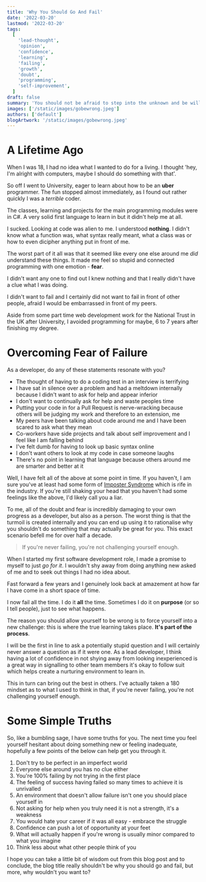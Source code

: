 ```yaml
---
title: 'Why You Should Go And Fail'
date: '2022-03-20'
lastmod: '2022-03-20'
tags:
  [
    'lead-thought',
    'opinion',
    'confidence',
    'learning',
    'failing',
    'growth',
    'doubt',
    'programming',
    'self-improvement',
  ]
draft: false
summary: 'You should not be afraid to step into the unknown and be willing to fail, learn and fail some more.'
images: ['/static/images/gobewrong.jpeg']
authors: ['default']
blogArtwork: '/static/images/gobewrong.jpeg'
---
```


# A Lifetime Ago

When I was 18, I had no idea what I wanted to do for a living. I thought 'hey, I'm alright with computers,
maybe I should do something with that'.

So off I went to University, eager to learn about how to be an **uber** programmer. The fun stopped almost immediately,
as I found out rather quickly I was a _terrible_ coder.

The classes, learning and projects for the main programming modules were in C#. A very solid first language
to learn in but it didn't help me at all.

I sucked. Looking at code was alien to me. I understood **nothing**. I didn't know what a function was,
what syntax really meant, what a class was or how to even dicipher anything put in front of me.

The worst part of it all was that it seemed like every one else around me _did_ understand
these things. It made me feel so stupid and connected programming with one emotion - **fear**.

I didn't want any one to find out I knew nothing and that I really didn't have a clue what I was doing.

I didn't want to fail and I certainly did not want to fail in front of
other people, afraid I would be embarrassed in front of my peers.

Aside from some part time web development work for the National Trust in the UK after University, I avoided
programming for maybe, 6 to 7 years after finishing my degree.

# Overcoming Fear of Failure

As a developer, do any of these statements resonate with you?

- The thought of having to do a coding test in an interview is terrifying
- I have sat in silence over a problem and had a meltdown internally because I didn't want to ask for help
  and appear inferior
- I don't want to continually ask for help and waste peoples time
- Putting your code in for a Pull Request is nerve-wracking because others will be judging my work and
  therefore to an extension, me
- My peers have been talking about code around me and I have been scared to ask what they mean
- Co-workers have side projects and talk about self improvement and I feel like I am falling behind
- I've felt dumb for having to look up basic syntax online
- I don't want others to look at my code in case someone laughs
- There's no point in learning that language because others around me are smarter and better at it

Well, I have felt all of the above at some point in time. If you haven't, I am sure you've at least
had some form of [Imposter Syndrome](https://en.wikipedia.org/wiki/Impostor_syndrome) which is rife in the industry. If you're still shaking your head
that you haven't had some feelings like the above, I'd likely call you a liar.

To me, all of the doubt and fear is incredibly damaging to your own progress as a developer,
but also as a person. The worst thing is that the turmoil is created internally and you can end up using it to
rationalise why you shouldn't do something that may actually be great for you. This exact scenario befell me for over half
a decade.

> If you're never failing, you're not challenging yourself enough.

When I started my first software development role, I made a promise to myself to just _go for it_. I
wouldn't shy away from doing anything new asked of me and to seek out things I had no idea about.

Fast forward a few years and I genuinely look back at amazement at how far I have come in a short space of time.

I now fail all the time. I do it **all** the time. Sometimes I do it on **purpose** (or so I tell people), just to see what happens.

The reason you should allow yourself to be wrong is to force yourself into a new challenge:
this is where the true learning takes place. **It's part of the process**.

I will be the first in line to ask a potentially stupid question and I will certainly never answer a question
as if it were one. As a lead developer, I think having a lot of confidence in not shying away from looking inexperienced
is a great way in signalling to other team members it's okay to follow suit which helps create a
nurturing environment to learn in.

This in turn can bring out the best in others. I've actually taken a 180
mindset as to what I used to think in that, if you're never failing, you're not challenging yourself enough.

# Some Simple Truths

So, like a bumbling sage, I have some truths for you. The next time you feel yourself hesitant about doing something new or feeling inadequate, hopefully
a few points of the below can help get you through it.

1. Don't try to be perfect in an imperfect world
2. Everyone else around you has no clue either
3. You're 100% failing by not trying in the first place
4. The feeling of success having failed so many times to achieve it is unrivalled
5. An environment that doesn't allow failure isn't one you should place yourself in
6. Not asking for help when you truly need it is not a strength, it's a weakness
7. You would hate your career if it was all easy - embrace the struggle
8. Confidence can push a lot of opportunity at your feet
9. What will actually happen if you're wrong is usually minor compared to what you imagine
10. Think less about what other people think of you

I hope you can take a little bit of wisdom out from this blog post and to conclude, the blog title really shouldn't be
why you should go and fail, but more, why wouldn't you want to?
